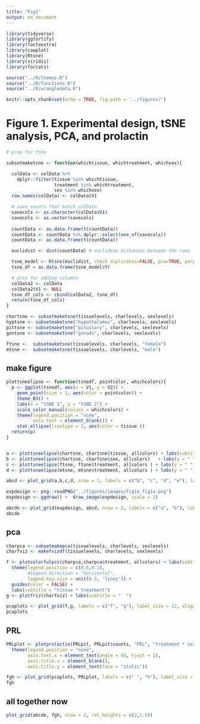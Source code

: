 ```yaml
---
title: "Fig1"
output: md_document
---
```


```r
library(tidyverse)
library(ggfortify)
library(factoextra)
library(cowplot)
library(Rtsne)
library(viridis)
library(forcats)

source("../R/themes.R")
source("../R/functions.R")
source("../R/wrangledata.R")

knitr::opts_chunk$set(echo = TRUE, fig.path = '../figures/')
```

# Figure 1. Experimental design, tSNE analysis, PCA, and prolactin


```r
# prep for tsne

subsetmaketsne <- function(whichtissue, whichtreatment, whichsex){

  colData <- colData %>%
    dplyr::filter(tissue %in% whichtissue,
                  treatment %in% whichtreatment,
                  sex %in% whichsex) 
  row.names(colData) <- colData$V1

  # save counts that match colData
  savecols <- as.character(colData$V1) 
  savecols <- as.vector(savecols) 
  
  countData <- as.data.frame(t(countData))
  countData <- countData %>% dplyr::select(one_of(savecols)) 
  countData <- as.data.frame(t(countData))

  euclidist <- dist(countData) # euclidean distances between the rows

  tsne_model <- Rtsne(euclidist, check_duplicates=FALSE, pca=TRUE, perplexity=10, theta=0.5, dims=2)
  tsne_df = as.data.frame(tsne_model$Y) 

  # prep for adding columns
  colData2 <- colData 
  colData2$V1 <- NULL
  tsne_df_cols <- cbind(colData2, tsne_df)
  return(tsne_df_cols)
}

chartsne <- subsetmaketsne(tissuelevels, charlevels, sexlevels)
hyptsne <- subsetmaketsne("hypothalamus", charlevels, sexlevels)
pittsne <- subsetmaketsne("pituitary", charlevels, sexlevels)
gontsne <- subsetmaketsne("gonads", charlevels, sexlevels)

ftsne <-  subsetmaketsne(tissuelevels, charlevels, "female")
mtsne <-  subsetmaketsne(tissuelevels, charlevels, "male")

```

## make figure

```r

plottsneelipse <- function(tsnedf, pointcolor, whichcolors){
  p <- ggplot(tsnedf, aes(x = V1, y = V2)) +
    geom_point(size = 1, aes(color = pointcolor)) +
    theme_B3() +
    labs(x = "tSNE 1", y = "tSNE 2") +
    scale_color_manual(values = whichcolors) +
    theme(legend.position = "none",
          axis.text = element_blank()) +
    stat_ellipse(linetype = 2, aes(color = tissue )) 
  return(p)
}


a <- plottsneelipse(chartsne, chartsne$tissue, allcolors) + labs(subtitle = "tissue\n")    
b <- plottsneelipse(chartsne, chartsne$sex, allcolors)   + labs(y = " ", subtitle = "tissue * sex\n")    
c <- plottsneelipse(ftsne, ftsne$treatment, allcolors ) + labs(y = " ", subtitle = "treatment * tissue\nfemales")
d <- plottsneelipse(mtsne, mtsne$treatment, allcolors ) + labs(y = " ", subtitle = "treatment * tissue\nmales") 

abcd <- plot_grid(a,b,c,d, nrow = 1, labels = c("b", "c", "d", "e"), label_size = 12 )

expdesign <- png::readPNG("../figures/images/fig1a_fig1a.png")
expdesign <- ggdraw() +  draw_image(expdesign, scale = 1)

abcde <- plot_grid(expdesign, abcd, nrow = 2, labels = c("a", "b"), label_size = 12, rel_heights = c(0.5,1))
abcde
```



## pca 

```r
charpca <- subsetmakepca(tissuelevels, charlevels, sexlevels)	
charfviz <- makefvizdf(tissuelevels, charlevels, sexlevels)

f <- plotcolorfulpcs(charpca,charpca$treatment, allcolors) + labs(subtitle = " ") +
  theme(legend.position = c(0.6,0.2), 
        #legend.direction = "horizontal", 
        legend.key.size = unit(0.5, 'lines')) + 
  guides(color = FALSE) +
  labs(subtitle = "tissue * treatment")   
g <- plotfriz(charfviz) + labs(subtitle = "  ")

pcaplots <- plot_grid(f,g, labels = c("f", "g"), label_size = 12, align = "hv")
pcaplots
```

## PRL

```r
PRLplot <- plotprolactin(PRLpit, PRLpit$counts, "PRL", "treatment * sex, pituitary only") + 
  theme(legend.position = "none", 
        axis.text.x = element_text(angle = 45, hjust = 1), 
        axis.title.x = element_blank(),
        axis.title.y = element_text(face = "italic"))

fgh <- plot_grid(pcaplots, PRLplot, labels = c(" ", "h"), label_size = 12)
fgh
```

## all together now 

```r
plot_grid(abcde, fgh, nrow = 2, rel_heights = c(2,1.5))
```



